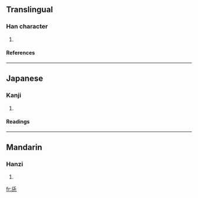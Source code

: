 ==Translingual==
===Han character===
{{Han char|rad=儿|as=05|sn=7|four=|canj=竹卜一山 (HYMU), 一卜一山 (MYMU)}}
# {{defn|Han}}
====References====
{{Han ref|kx=0125.010|dkj=01362|dj=0265.030|hdz=10070.010|uh=514F|ud=20815}}
----
==Japanese==
===Kanji===
{{ja-kanji|grade=|rs=儿05}}
# {{defn|Japanese}}
====Readings====
{{ja-readings|on=[[ちょう]] (chō)|kun=[[ながい]] (nagai), [[おさ]] (osa)}}
----
==Mandarin==
===Hanzi===
{{cmn-hanzi|pin=[[cháng]] (chang2)|wg=ch'ang<sup>2</sup>}}
# {{defn|Mandarin}}

[[fr:兏]]